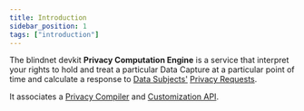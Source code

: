 ```yaml
---
title: Introduction
sidebar_position: 1
tags: ["introduction"]
---
```



<WipWarning repo="https://github.com/blindnet-io/privacy-computation-engine" />

The blindnet devkit **Privacy Computation Engine** is a service that interpret your rights to hold and treat a particular Data Capture at a particular point of time and calculate a response to [Data Subjects'](/docs/references/lexicon#data-subject) [Privacy Requests](/docs/references/lexicon#privacy-request).

It associates a [Privacy Compiler](/docs/references/high-level-architecture#privacy-compiler) and [Customization API](/docs/references/high-level-architecture#customization-api).
